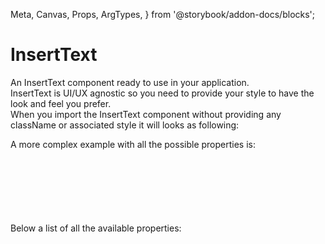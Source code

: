   Meta,
  Canvas,
  Props,
  ArgTypes,
} from '@storybook/addon-docs/blocks';


<Meta title="DCXLibrary/Typography/InsertText/Documentation" />

# InsertText

An InsertText component ready to use in your application.  
InsertText is UI/UX agnostic so you need to provide your style to have the look and feel you prefer.  
When you import the InsertText component without providing any className or associated style it will looks as following:

<Canvas of={InsertTextStories.Unstyled} />

A more complex example with all the possible properties is:

```js
<InsertText
  value="insert text"
  id="user-defined-id"
  className="my-class"
  props={{ style: { color: red } }}
/>
```

Below a list of all the available properties:

<ArgTypes of={InsertTextStories} />
